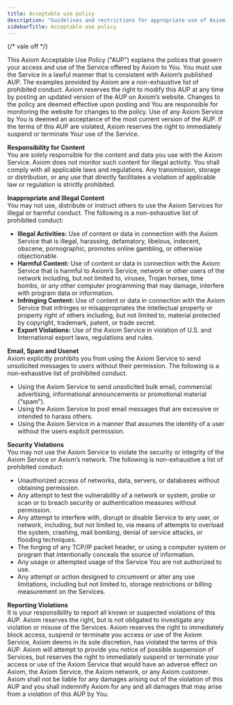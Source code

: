 ```yaml
---
title: Acceptable use policy
description: "Guidelines and restrictions for appropriate use of Axiom services and platform."
sidebarTitle: Acceptable use policy
---
```


{/* vale off */}

This Axiom Acceptable Use Policy ("AUP") explains the polices that govern your access and use of the Service offered by Axiom to You.  You must use the Service in a lawful manner that is consistent with Axiom’s published AUP. The examples provided by Axiom are a non-exhaustive list of prohibited conduct.  Axiom reserves the right to modify this AUP at any time by posting an updated version of the AUP on Axiom’s website. Changes to the policy are deemed effective upon posting and You are responsible for monitoring the website for changes to the policy.  Use of any Axiom Service by You is deemed an acceptance of the most current version of the AUP. If the terms of this AUP are violated, Axiom reserves the right to immediately suspend or terminate Your use of the Service.   
	  
**Responsibility for Content**  
 You are solely responsible for the content and data you use with the Axiom Service.  Axiom does not monitor such content for illegal activity.  You shall comply with all applicable laws and regulations. Any transmission, storage or distribution, or any use that directly facilitates a violation of applicable law or regulation is strictly prohibited.

**Inappropriate and Illegal Content**  
You may not use, distribute or instruct others to use the Axiom Services for illegal or harmful conduct.   The following is a non-exhaustive list of prohibited conduct: 

* **Illegal Activities:** Use of content or data in connection with the Axiom Service that is illegal, harassing, defamatory, libelous, indecent, obscene, pornographic, promotes online gambling, or otherwise objectionable.    
* **Harmful Content:** Use of content or data in connection with the Axiom Service that is harmful to Axiom’s Service, network or other users of the network including, but not limited to, viruses, Trojan horses, time bombs, or any other computer programming that may damage, interfere with program data or information.   
* **Infringing Content:** Use of content or data in connection with the Axiom Service that infringes or misappropriates the intellectual property or property right of others including, but not limited to, material protected by copyright, trademark, patent, or trade secret.     
* **Export Violations:** Use of the Axiom Service in violation of U.S. and International export laws, regulations and rules.   

**Email, Spam and Usenet**  
Axiom explicitly prohibits you from using the Axiom Service to send unsolicited messages to users without their permission. The following is a non-exhaustive list of prohibited conduct.

* Using the Axiom Service to send unsolicited bulk email, commercial advertising, informational announcements or promotional material (“spam”).   
* Using the Axiom Service to post email messages that are excessive or intended to harass others.   
* Using the Axiom Service in a manner that assumes the identity of a user without the users explicit permission.

**Security Violations**  
You may not use the Axiom Service to violate the security or integrity of the Axiom Service or Axiom’s network. The following is non-exhaustive a list of prohibited conduct: 

* Unauthorized access of networks, data, servers, or databases without obtaining permission.   
* Any attempt to test the vulnerability of a network or system, probe or scan or to breach security or authentication measures without permission.   
* Any attempt to interfere with, disrupt or disable Service to any user, or network, including, but not limited to, via means of attempts to overload the system, crashing,  mail bombing,  denial of service attacks,  or flooding techniques.   
* The forging of any TCP/IP packet header, or using a computer system or program that intentionally conceals the source of information.   
*  Any usage or attempted usage of the Service You are not authorized to use.   
*  Any attempt or action designed to circumvent or alter any use limitations, including but not limited to, storage restrictions or billing measurement on the Services.

**Reporting Violations**   
It is your responsibility to report all known or suspected violations of this AUP.  Axiom reserves the right, but is not obligated to investigate any violation or misuse of the Services.  Axiom reserves the right to immediately block access, suspend or terminate you access or use of the Axiom Service, Axiom deems in its sole discretion, has violated the terms of this AUP. Axiom will attempt to provide you notice of possible suspension of Services, but reserves the right to immediately suspend or terminate your access or use of the Axiom Service that would have an adverse effect on Axiom, the Axiom Service, the Axiom network, or any Axiom customer. Axiom shall not be liable for any damages arising out of the violation of this AUP and you shall indemnify Axiom for any and all damages that may arise from a violation of this AUP by You. 